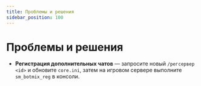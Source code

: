 ```yaml
---
title: Проблемы и решения
sidebar_position: 100
---
```


# Проблемы и решения

- **Регистрация дополнительных чатов** — запросите новый `/регсервер <id>` и обновите `core.ini`, затем на игровом сервере выполните `sm_botmix_reg` в консоли.
